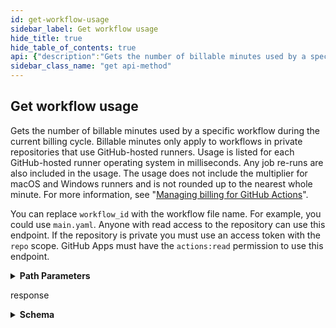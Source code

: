 ```yaml
---
id: get-workflow-usage
sidebar_label: Get workflow usage
hide_title: true
hide_table_of_contents: true
api: {"description":"Gets the number of billable minutes used by a specific workflow during the current billing cycle. Billable minutes only apply to workflows in private repositories that use GitHub-hosted runners. Usage is listed for each GitHub-hosted runner operating system in milliseconds. Any job re-runs are also included in the usage. The usage does not include the multiplier for macOS and Windows runners and is not rounded up to the nearest whole minute. For more information, see \"[Managing billing for GitHub Actions](https://help.github.com/github/setting-up-and-managing-billing-and-payments-on-github/managing-billing-for-github-actions)\".\n\nYou can replace `workflow_id` with the workflow file name. For example, you could use `main.yaml`. Anyone with read access to the repository can use this endpoint. If the repository is private you must use an access token with the `repo` scope. GitHub Apps must have the `actions:read` permission to use this endpoint.","externalDocs":{"description":"API method documentation","url":"https://docs.github.com/rest/reference/actions#get-workflow-usage"},"operationId":"actions/get-workflow-usage","parameters":[{"in":"path","name":"owner","required":true,"schema":{"type":"string"}},{"in":"path","name":"repo","required":true,"schema":{"type":"string"}},{"description":"The ID of the workflow. You can also pass the workflow file name as a string.","in":"path","name":"workflow_id","required":true,"schema":{"oneOf":[{"type":"integer"},{"type":"string"}]}}],"responses":{"200":{"content":{"application/json":{"examples":{"default":{"value":{"billable":{"MACOS":{"total_ms":240000},"UBUNTU":{"total_ms":180000},"WINDOWS":{"total_ms":300000}}}}},"schema":{"description":"Workflow Usage","properties":{"billable":{"properties":{"MACOS":{"properties":{"total_ms":{"type":"integer"}},"type":"object"},"UBUNTU":{"properties":{"total_ms":{"type":"integer"}},"type":"object"},"WINDOWS":{"properties":{"total_ms":{"type":"integer"}},"type":"object"}},"type":"object"}},"required":["billable"],"title":"Workflow Usage","type":"object"}}},"description":"response"}},"tags":["actions"],"x-github":{"category":"actions","enabledForGitHubApps":false,"githubCloudOnly":false,"previews":[],"subcategory":"workflows"},"method":"get","path":"/repos/{owner}/{repo}/actions/workflows/{workflow_id}/timing","servers":[{"url":"https://api.github.com"}],"info":{"contact":{"name":"Support","url":"https://support.github.com/contact"},"description":"GitHub's v3 REST API.","license":{"name":"MIT","url":"https://spdx.org/licenses/MIT"},"termsOfService":"https://docs.github.com/articles/github-terms-of-service","title":"GitHub v3 REST API","version":"1.1.4","x-apisguru-categories":["collaboration","developer_tools"],"x-logo":{"url":"https://twitter.com/github/profile_image?size=original"},"x-origin":[{"format":"openapi","url":"https://raw.githubusercontent.com/github/rest-api-description/main/descriptions/api.github.com/api.github.com.json","version":"3.0"}],"x-providerName":"github.com"},"postman":{"name":"Get workflow usage","description":{"content":"Gets the number of billable minutes used by a specific workflow during the current billing cycle. Billable minutes only apply to workflows in private repositories that use GitHub-hosted runners. Usage is listed for each GitHub-hosted runner operating system in milliseconds. Any job re-runs are also included in the usage. The usage does not include the multiplier for macOS and Windows runners and is not rounded up to the nearest whole minute. For more information, see \"[Managing billing for GitHub Actions](https://help.github.com/github/setting-up-and-managing-billing-and-payments-on-github/managing-billing-for-github-actions)\".\n\nYou can replace `workflow_id` with the workflow file name. For example, you could use `main.yaml`. Anyone with read access to the repository can use this endpoint. If the repository is private you must use an access token with the `repo` scope. GitHub Apps must have the `actions:read` permission to use this endpoint.","type":"text/plain"},"url":{"path":["repos",":owner",":repo","actions","workflows",":workflow_id","timing"],"host":["{{baseUrl}}"],"query":[],"variable":[{"disabled":false,"description":{"content":"(Required) ","type":"text/plain"},"type":"any","value":"","key":"owner"},{"disabled":false,"description":{"content":"(Required) ","type":"text/plain"},"type":"any","value":"","key":"repo"},{"disabled":false,"description":{"content":"(Required) The ID of the workflow. You can also pass the workflow file name as a string.","type":"text/plain"},"type":"any","value":"","key":"workflow_id"}]},"header":[{"key":"Accept","value":"application/json"}],"method":"GET"}}
sidebar_class_name: "get api-method"
---
```



## Get workflow usage



Gets the number of billable minutes used by a specific workflow during the current billing cycle. Billable minutes only apply to workflows in private repositories that use GitHub-hosted runners. Usage is listed for each GitHub-hosted runner operating system in milliseconds. Any job re-runs are also included in the usage. The usage does not include the multiplier for macOS and Windows runners and is not rounded up to the nearest whole minute. For more information, see &quot;[Managing billing for GitHub Actions](https://help.github.com/github/setting-up-and-managing-billing-and-payments-on-github/managing-billing-for-github-actions)&quot;.

You can replace `workflow_id` with the workflow file name. For example, you could use `main.yaml`. Anyone with read access to the repository can use this endpoint. If the repository is private you must use an access token with the `repo` scope. GitHub Apps must have the `actions:read` permission to use this endpoint.

<details style={{"marginBottom":"1rem"}}><summary style={{}}><strong>Path Parameters</strong></summary><div><ul><ParamsItem className={"paramsItem"} param={{"in":"path","name":"owner","required":true,"schema":{"type":"string"}}}></ParamsItem><ParamsItem className={"paramsItem"} param={{"in":"path","name":"repo","required":true,"schema":{"type":"string"}}}></ParamsItem><ParamsItem className={"paramsItem"} param={{"description":"The ID of the workflow. You can also pass the workflow file name as a string.","in":"path","name":"workflow_id","required":true,"schema":{"oneOf":[{"type":"integer"},{"type":"string"}]}}}></ParamsItem></ul></div></details><div><ApiTabs><TabItem label={"200"} value={"200"}><div>

response

</div><div><details style={{}}><summary style={{"textAlign":"left"}}><strong>Schema</strong></summary><div style={{"textAlign":"left","marginLeft":"1rem"}}></div><ul style={{"marginLeft":"1rem"}}><SchemaItem collapsible={true} className={"schemaItem"}><details style={{}}><summary style={{}}><strong>billable</strong><span style={{"opacity":"0.6"}}> object</span><strong style={{"fontSize":"var(--ifm-code-font-size)","color":"var(--openapi-required)"}}> required</strong></summary><div style={{"marginLeft":"1rem"}}><ul><SchemaItem collapsible={true} className={"schemaItem"}><details style={{}}><summary style={{}}><strong>MACOS</strong><span style={{"opacity":"0.6"}}> object</span></summary><div style={{"marginLeft":"1rem"}}><ul><SchemaItem collapsible={false} name={"total_ms"} required={false} schemaDescription={undefined} schemaName={"integer"} qualifierMessage={undefined}></SchemaItem></ul></div></details></SchemaItem><SchemaItem collapsible={true} className={"schemaItem"}><details style={{}}><summary style={{}}><strong>UBUNTU</strong><span style={{"opacity":"0.6"}}> object</span></summary><div style={{"marginLeft":"1rem"}}><ul><SchemaItem collapsible={false} name={"total_ms"} required={false} schemaDescription={undefined} schemaName={"integer"} qualifierMessage={undefined}></SchemaItem></ul></div></details></SchemaItem><SchemaItem collapsible={true} className={"schemaItem"}><details style={{}}><summary style={{}}><strong>WINDOWS</strong><span style={{"opacity":"0.6"}}> object</span></summary><div style={{"marginLeft":"1rem"}}><ul><SchemaItem collapsible={false} name={"total_ms"} required={false} schemaDescription={undefined} schemaName={"integer"} qualifierMessage={undefined}></SchemaItem></ul></div></details></SchemaItem></ul></div></details></SchemaItem></ul></details></div></TabItem></ApiTabs></div>
      